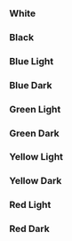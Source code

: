 
<Meta title="Theme/Palette" />

### White

<div className="grid gap-2 grid-cols-12 dark bg-background border border-border p-2 rounded-xl">
  <div
    children="50"
    className="bg-white-50 text-white-1000 h-10 rounded border border-border font-bold flex items-center justify-center"
  />
  <div
    children="100"
    className="bg-white-100 text-white-1000 h-10 rounded border border-border font-bold flex items-center justify-center"
  />
  <div
    children="200"
    className="bg-white-200 text-white-1000 h-10 rounded border border-border font-bold flex items-center justify-center"
  />
  <div
    children="300"
    className="bg-white-300 text-white-1000 h-10 rounded border border-border font-bold flex items-center justify-center"
  />
  <div
    children="400"
    className="bg-white-400 text-white-1000 h-10 rounded border border-border font-bold flex items-center justify-center"
  />
  <div
    children="500"
    className="bg-white-500 text-black-1000 h-10 rounded border border-border font-bold flex items-center justify-center"
  />
  <div
    children="600"
    className="bg-white-600 text-black-1000 h-10 rounded border border-border font-bold flex items-center justify-center"
  />
  <div
    children="700"
    className="bg-white-700 text-black-1000 h-10 rounded border border-border font-bold flex items-center justify-center"
  />
  <div
    children="800"
    className="bg-white-800 text-black-1000 h-10 rounded border border-border font-bold flex items-center justify-center"
  />
  <div
    children="900"
    className="bg-white-900 text-black-1000 h-10 rounded border border-border font-bold flex items-center justify-center"
  />
  <div
    children="950"
    className="bg-white-950 text-black-1000 h-10 rounded border border-border font-bold flex items-center justify-center"
  />
  <div
    children="1000"
    className="bg-white-1000 text-black-1000 h-10 rounded border border-border font-bold flex items-center justify-center"
  />
</div>

### Black

<div className="grid gap-2 grid-cols-12 bg-background p-2 border border-border rounded-xl">
  <div
    children="50"
    className="bg-black-50 text-black-1000 h-10 rounded border border-border font-bold flex items-center justify-center"
  />
  <div
    children="100"
    className="bg-black-100 text-black-1000 h-10 rounded border border-border font-bold flex items-center justify-center"
  />
  <div
    children="200"
    className="bg-black-200 text-black-1000 h-10 rounded border border-border font-bold flex items-center justify-center"
  />
  <div
    children="300"
    className="bg-black-300 text-black-1000 h-10 rounded border border-border font-bold flex items-center justify-center"
  />
  <div
    children="400"
    className="bg-black-400 text-black-1000 h-10 rounded border border-border font-bold flex items-center justify-center"
  />
  <div
    children="500"
    className="bg-black-500 text-black-1000 h-10 rounded border border-border font-bold flex items-center justify-center"
  />
  <div
    children="600"
    className="bg-black-600 text-black-1000 h-10 rounded border border-border font-bold flex items-center justify-center"
  />
  <div
    children="700"
    className="bg-black-700 text-white-1000 h-10 rounded border border-border font-bold flex items-center justify-center"
  />
  <div
    children="800"
    className="bg-black-800 text-white-1000 h-10 rounded border border-border font-bold flex items-center justify-center"
  />
  <div
    children="900"
    className="bg-black-900 text-white-1000 h-10 rounded border border-border font-bold flex items-center justify-center"
  />
  <div
    children="950"
    className="bg-black-950 text-white-1000 h-10 rounded border border-border font-bold flex items-center justify-center"
  />
  <div
    children="1000"
    className="bg-black-1000 text-white-1000 h-10 rounded border border-border font-bold flex items-center justify-center"
  />
</div>

### Blue Light

<div className="grid gap-2 grid-cols-12 bg-background p-2 border border-border rounded-xl">
  <div
    children="50"
    className="bg-blue-50 text-black-1000 h-10 rounded border border-border font-bold flex items-center justify-center"
  />
  <div
    children="100"
    className="bg-blue-100 text-black-1000 h-10 rounded border border-border font-bold flex items-center justify-center"
  />
  <div
    children="200"
    className="bg-blue-200 text-black-1000 h-10 rounded border border-border font-bold flex items-center justify-center"
  />
  <div
    children="300"
    className="bg-blue-300 text-black-1000 h-10 rounded border border-border font-bold flex items-center justify-center"
  />
  <div
    children="400"
    className="bg-blue-400 text-black-1000 h-10 rounded border border-border font-bold flex items-center justify-center"
  />
  <div
    children="500"
    className="bg-blue-500 text-black-1000 h-10 rounded border border-border font-bold flex items-center justify-center"
  />
  <div
    children="600"
    className="bg-blue-600 text-black-1000 h-10 rounded border border-border font-bold flex items-center justify-center"
  />
  <div
    children="700"
    className="bg-blue-700 text-black-1000 h-10 rounded border border-border font-bold flex items-center justify-center"
  />
  <div
    children="800"
    className="bg-blue-800 text-white-1000 h-10 rounded border border-border font-bold flex items-center justify-center"
  />
  <div
    children="900"
    className="bg-blue-900 text-white-1000 h-10 rounded border border-border font-bold flex items-center justify-center"
  />
  <div
    children="950"
    className="bg-blue-950 text-white-1000 h-10 rounded border border-border font-bold flex items-center justify-center"
  />
  <div
    children="1000"
    className="bg-blue-1000 text-white-1000 h-10 rounded border border-border font-bold flex items-center justify-center"
  />
</div>

### Blue Dark

<div className="grid gap-2 grid-cols-12 dark bg-background p-2 border border-border rounded-xl">
  <div
    children="50"
    className="bg-blue-50 text-white-1000 h-10 rounded border border-border font-bold flex items-center justify-center"
  />
  <div
    children="100"
    className="bg-blue-100 text-white-1000 h-10 rounded border border-border font-bold flex items-center justify-center"
  />
  <div
    children="200"
    className="bg-blue-200 text-white-1000 h-10 rounded border border-border font-bold flex items-center justify-center"
  />
  <div
    children="300"
    className="bg-blue-300 text-white-1000 h-10 rounded border border-border font-bold flex items-center justify-center"
  />
  <div
    children="400"
    className="bg-blue-400 text-white-1000 h-10 rounded border border-border font-bold flex items-center justify-center"
  />
  <div
    children="500"
    className="bg-blue-500 text-white-1000 h-10 rounded border border-border font-bold flex items-center justify-center"
  />
  <div
    children="600"
    className="bg-blue-600 text-white-1000 h-10 rounded border border-border font-bold flex items-center justify-center"
  />
  <div
    children="700"
    className="bg-blue-700 text-black-1000 h-10 rounded border border-border font-bold flex items-center justify-center"
  />
  <div
    children="800"
    className="bg-blue-800 text-white-1000 h-10 rounded border border-border font-bold flex items-center justify-center"
  />
  <div
    children="900"
    className="bg-blue-900 text-white-1000 h-10 rounded border border-border font-bold flex items-center justify-center"
  />
  <div
    children="950"
    className="bg-blue-950 text-white-1000 h-10 rounded border border-border font-bold flex items-center justify-center"
  />
  <div
    children="1000"
    className="bg-blue-1000 text-white-1000 h-10 rounded border border-border font-bold flex items-center justify-center"
  />
</div>

### Green Light

<div className="grid gap-2 grid-cols-12 bg-background p-2 border border-border rounded-xl">
  <div
    children="50"
    className="bg-green-50 text-black-1000 h-10 rounded border border-border font-bold flex items-center justify-center"
  />
  <div
    children="100"
    className="bg-green-100 text-black-1000 h-10 rounded border border-border font-bold flex items-center justify-center"
  />
  <div
    children="200"
    className="bg-green-200 text-black-1000 h-10 rounded border border-border font-bold flex items-center justify-center"
  />
  <div
    children="300"
    className="bg-green-300 text-black-1000 h-10 rounded border border-border font-bold flex items-center justify-center"
  />
  <div
    children="400"
    className="bg-green-400 text-black-1000 h-10 rounded border border-border font-bold flex items-center justify-center"
  />
  <div
    children="500"
    className="bg-green-500 text-black-1000 h-10 rounded border border-border font-bold flex items-center justify-center"
  />
  <div
    children="600"
    className="bg-green-600 text-black-1000 h-10 rounded border border-border font-bold flex items-center justify-center"
  />
  <div
    children="700"
    className="bg-green-700 text-black-1000 h-10 rounded border border-border font-bold flex items-center justify-center"
  />
  <div
    children="800"
    className="bg-green-800 text-black-1000 h-10 rounded border border-border font-bold flex items-center justify-center"
  />
  <div
    children="900"
    className="bg-green-900 text-white-1000 h-10 rounded border border-border font-bold flex items-center justify-center"
  />
  <div
    children="950"
    className="bg-green-950 text-white-1000 h-10 rounded border border-border font-bold flex items-center justify-center"
  />
  <div
    children="1000"
    className="bg-green-1000 text-white-1000 h-10 rounded border border-border font-bold flex items-center justify-center"
  />
</div>

### Green Dark

<div className="grid gap-2 grid-cols-12 dark bg-background p-2 border border-border rounded-xl">
  <div
    children="50"
    className="bg-green-50 text-white-1000 h-10 rounded border border-border font-bold flex items-center justify-center"
  />
  <div
    children="100"
    className="bg-green-100 text-white-1000 h-10 rounded border border-border font-bold flex items-center justify-center"
  />
  <div
    children="200"
    className="bg-green-200 text-white-1000 h-10 rounded border border-border font-bold flex items-center justify-center"
  />
  <div
    children="300"
    className="bg-green-300 text-white-1000 h-10 rounded border border-border font-bold flex items-center justify-center"
  />
  <div
    children="400"
    className="bg-green-400 text-white-1000 h-10 rounded border border-border font-bold flex items-center justify-center"
  />
  <div
    children="500"
    className="bg-green-500 text-white-1000 h-10 rounded border border-border font-bold flex items-center justify-center"
  />
  <div
    children="600"
    className="bg-green-600 text-black-1000 h-10 rounded border border-border font-bold flex items-center justify-center"
  />
  <div
    children="700"
    className="bg-green-700 text-black-1000 h-10 rounded border border-border font-bold flex items-center justify-center"
  />
  <div
    children="800"
    className="bg-green-800 text-black-1000 h-10 rounded border border-border font-bold flex items-center justify-center"
  />
  <div
    children="900"
    className="bg-green-900 text-white-1000 h-10 rounded border border-border font-bold flex items-center justify-center"
  />
  <div
    children="950"
    className="bg-green-950 text-white-1000 h-10 rounded border border-border font-bold flex items-center justify-center"
  />
  <div
    children="1000"
    className="bg-green-1000 text-white-1000 h-10 rounded border border-border font-bold flex items-center justify-center"
  />
</div>

### Yellow Light

<div className="grid gap-2 grid-cols-12 bg-background p-2 border border-border rounded-xl">
  <div
    children="50"
    className="bg-yellow-50 text-black-1000 h-10 rounded border border-border font-bold flex items-center justify-center"
  />
  <div
    children="100"
    className="bg-yellow-100 text-black-1000 h-10 rounded border border-border font-bold flex items-center justify-center"
  />
  <div
    children="200"
    className="bg-yellow-200 text-black-1000 h-10 rounded border border-border font-bold flex items-center justify-center"
  />
  <div
    children="300"
    className="bg-yellow-300 text-black-1000 h-10 rounded border border-border font-bold flex items-center justify-center"
  />
  <div
    children="400"
    className="bg-yellow-400 text-black-1000 h-10 rounded border border-border font-bold flex items-center justify-center"
  />
  <div
    children="500"
    className="bg-yellow-500 text-black-1000 h-10 rounded border border-border font-bold flex items-center justify-center"
  />
  <div
    children="600"
    className="bg-yellow-600 text-black-1000 h-10 rounded border border-border font-bold flex items-center justify-center"
  />
  <div
    children="700"
    className="bg-yellow-700 text-black-1000 h-10 rounded border border-border font-bold flex items-center justify-center"
  />
  <div
    children="800"
    className="bg-yellow-800 text-black-1000 h-10 rounded border border-border font-bold flex items-center justify-center"
  />
  <div
    children="900"
    className="bg-yellow-900 text-black-1000 h-10 rounded border border-border font-bold flex items-center justify-center"
  />
  <div
    children="950"
    className="bg-yellow-950 text-white-1000 h-10 rounded border border-border font-bold flex items-center justify-center"
  />
  <div
    children="1000"
    className="bg-yellow-1000 text-white-1000 h-10 rounded border border-border font-bold flex items-center justify-center"
  />
</div>

### Yellow Dark

<div className="grid gap-2 grid-cols-12 dark bg-background p-2 border border-border rounded-xl">
  <div
    children="50"
    className="bg-yellow-50 text-white-1000 h-10 rounded border border-border font-bold flex items-center justify-center"
  />
  <div
    children="100"
    className="bg-yellow-100 text-white-1000 h-10 rounded border border-border font-bold flex items-center justify-center"
  />
  <div
    children="200"
    className="bg-yellow-200 text-white-1000 h-10 rounded border border-border font-bold flex items-center justify-center"
  />
  <div
    children="300"
    className="bg-yellow-300 text-white-1000 h-10 rounded border border-border font-bold flex items-center justify-center"
  />
  <div
    children="400"
    className="bg-yellow-400 text-white-1000 h-10 rounded border border-border font-bold flex items-center justify-center"
  />
  <div
    children="500"
    className="bg-yellow-500 text-white-1000 h-10 rounded border border-border font-bold flex items-center justify-center"
  />
  <div
    children="600"
    className="bg-yellow-600 text-black-1000 h-10 rounded border border-border font-bold flex items-center justify-center"
  />
  <div
    children="700"
    className="bg-yellow-700 text-black-1000 h-10 rounded border border-border font-bold flex items-center justify-center"
  />
  <div
    children="800"
    className="bg-yellow-800 text-black-1000 h-10 rounded border border-border font-bold flex items-center justify-center"
  />
  <div
    children="900"
    className="bg-yellow-900 text-black-1000 h-10 rounded border border-border font-bold flex items-center justify-center"
  />
  <div
    children="950"
    className="bg-yellow-950 text-white-1000 h-10 rounded border border-border font-bold flex items-center justify-center"
  />
  <div
    children="1000"
    className="bg-yellow-1000 text-white-1000 h-10 rounded border border-border font-bold flex items-center justify-center"
  />
</div>

### Red Light

<div className="grid gap-2 grid-cols-12 bg-background p-2 border border-border rounded-xl">
  <div
    children="50"
    className="bg-red-50 text-black-1000 h-10 rounded border border-border font-bold flex items-center justify-center"
  />
  <div
    children="100"
    className="bg-red-100 text-black-1000 h-10 rounded border border-border font-bold flex items-center justify-center"
  />
  <div
    children="200"
    className="bg-red-200 text-black-1000 h-10 rounded border border-border font-bold flex items-center justify-center"
  />
  <div
    children="300"
    className="bg-red-300 text-black-1000 h-10 rounded border border-border font-bold flex items-center justify-center"
  />
  <div
    children="400"
    className="bg-red-400 text-black-1000 h-10 rounded border border-border font-bold flex items-center justify-center"
  />
  <div
    children="500"
    className="bg-red-500 text-black-1000 h-10 rounded border border-border font-bold flex items-center justify-center"
  />
  <div
    children="600"
    className="bg-red-600 text-black-1000 h-10 rounded border border-border font-bold flex items-center justify-center"
  />
  <div
    children="700"
    className="bg-red-700 text-black-1000 h-10 rounded border border-border font-bold flex items-center justify-center"
  />
  <div
    children="800"
    className="bg-red-800 text-white-1000 h-10 rounded border border-border font-bold flex items-center justify-center"
  />
  <div
    children="900"
    className="bg-red-900 text-white-1000 h-10 rounded border border-border font-bold flex items-center justify-center"
  />
  <div
    children="950"
    className="bg-red-950 text-white-1000 h-10 rounded border border-border font-bold flex items-center justify-center"
  />
  <div
    children="1000"
    className="bg-red-1000 text-white-1000 h-10 rounded border border-border font-bold flex items-center justify-center"
  />
</div>

### Red Dark

<div className="grid gap-2 grid-cols-12 dark bg-background p-2 border border-border rounded-xl">
  <div
    children="50"
    className="bg-red-50 text-white-1000 h-10 rounded border border-border font-bold flex items-center justify-center"
  />
  <div
    children="100"
    className="bg-red-100 text-white-1000 h-10 rounded border border-border font-bold flex items-center justify-center"
  />
  <div
    children="200"
    className="bg-red-200 text-white-1000 h-10 rounded border border-border font-bold flex items-center justify-center"
  />
  <div
    children="300"
    className="bg-red-300 text-white-1000 h-10 rounded border border-border font-bold flex items-center justify-center"
  />
  <div
    children="400"
    className="bg-red-400 text-white-1000 h-10 rounded border border-border font-bold flex items-center justify-center"
  />
  <div
    children="500"
    className="bg-red-500 text-white-1000 h-10 rounded border border-border font-bold flex items-center justify-center"
  />
  <div
    children="600"
    className="bg-red-600 text-white-1000 h-10 rounded border border-border font-bold flex items-center justify-center"
  />
  <div
    children="700"
    className="bg-red-700 text-black-1000 h-10 rounded border border-border font-bold flex items-center justify-center"
  />
  <div
    children="800"
    className="bg-red-800 text-white-1000 h-10 rounded border border-border font-bold flex items-center justify-center"
  />
  <div
    children="900"
    className="bg-red-900 text-white-1000 h-10 rounded border border-border font-bold flex items-center justify-center"
  />
  <div
    children="950"
    className="bg-red-950 text-white-1000 h-10 rounded border border-border font-bold flex items-center justify-center"
  />
  <div
    children="1000"
    className="bg-red-1000 text-white-1000 h-10 rounded border border-border font-bold flex items-center justify-center"
  />
</div>
